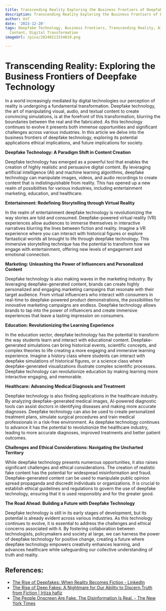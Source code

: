 ```yaml
---
title: Transcending Reality Exploring the Business Frontiers of Deepfake Technology
description: Transcending Reality Exploring the Business Frontiers of Deepfake Technology
author: Usf
date: '2023-12-20'
tags: Deepfake Technology, Business Frontiers, Transcending Reality, AI-Generated
  Content, Digital Transformation
imageUrl: /pixa/20240113154819.png

---
```

#  Transcending Reality: Exploring the Business Frontiers of Deepfake Technology

In a world increasingly mediated by digital technologies our  perception  of reality is undergoing a fundamental  transformation. Deepfake technology, the art of manipulating  visual, audio, and textual content  to create  convincing simulations, is at the  forefront of this  transformation, blurring the boundaries between the real and the fabricated. As this technology continues to evolve it presents both immense opportunities and significant  challenges across various industries.  In this article we delve into the business frontiers of deepfake technology, exploring its potential applications ethical implications, and future implications for society.

**Deepfake Technology: A Paradigm Shift in Content Creation**

Deepfake technology has  emerged as  a  powerful tool that enables the creation of highly realistic  and persuasive digital content. By  leveraging artificial intelligence (AI) and machine learning algorithms, deepfake technology can manipulate images,  videos, and audio recordings to create content  that is indistinguishable from reality. This has  opened up a new realm of possibilities for  various industries, including entertainment marketing, education, and healthcare.

**Entertainment: Redefining Storytelling through Virtual Reality**

In the realm of entertainment deepfake technology is revolutionizing the  way stories are told  and consumed. Deepfake-powered virtual reality (VR) experiences allow audiences to immerse themselves in interactive  narratives blurring the lines between fiction and reality. Imagine a VR experience where you can interact with historical figures or explore fantastical worlds all brought to life  through deepfake  technology. This immersive storytelling  technique has the potential to transform how we engage with entertainment, offering new levels of  engagement and emotional  connection.

**Marketing: Unleashing the Power of  Influencers and Personalized Content**

Deepfake technology is also  making waves in the marketing  industry. By leveraging deepfake-generated content,  brands can create highly personalized and engaging marketing campaigns that resonate with  their target audience. From virtual influencers who interact with consumers in real-time to deepfake-powered product demonstrations, the possibilities for innovative marketing campaigns are endless. Deepfake technology  allows brands to  tap into  the power of influencers and create immersive experiences that leave a lasting impression on consumers.

**Education: Revolutionizing the Learning Experience**

In the education sector, deepfake technology  has the potential to transform the way students learn and interact with educational content. Deepfake-generated simulations  can bring historical events,  scientific concepts, and complex theories to life creating a more engaging and immersive learning experience. Imagine a history class where students can  interact with deepfake simulations  of historical  figures, or a science class where deepfake-generated visualizations  illustrate complex scientific processes. Deepfake technology can revolutionize education by making learning more interactive engaging, and memorable.

**Healthcare: Advancing Medical  Diagnosis  and Treatment**

Deepfake technology is also finding applications in the healthcare industry. By analyzing deepfake-generated medical images, AI-powered diagnostic tools  can assist doctors in identifying  diseases and making more accurate  diagnoses. Deepfake technology  can also be used to create personalized treatment plans, simulate surgical procedures and train medical professionals in  a  risk-free environment. As  deepfake technology continues to advance it has the potential to revolutionize the healthcare industry, leading to more accurate  diagnoses, improved treatments and better patient outcomes.

**Challenges and Ethical Considerations: Navigating the Uncharted Territory**

While deepfake technology  presents numerous opportunities, it also raises significant challenges and ethical considerations. The creation of realistic fake content has the potential for widespread misinformation and  fraud. Deepfake-generated content can be  used to manipulate  public opinion spread propaganda and discredit individuals or organizations.  It is crucial to establish ethical guidelines and regulations to govern the use of deepfake technology, ensuring  that it is used  responsibly and for the greater good.

**The Road Ahead: Building a Future with Deepfake Technology**

Deepfake technology is still in  its early stages of development, but its potential is already  evident across various industries. As this technology continues to evolve, it  is essential to address the challenges and ethical concerns associated with  it. By fostering collaboration between  technologists, policymakers and society at large, we can harness the power of deepfake technology for positive change, creating a future where deepfake technology empowers creativity enhances learning, and advances healthcare while safeguarding our collective understanding of truth and reality.

## References:
- [The Rise of Deepfakes: When Reality Becomes Fiction - LinkedIn](https://www.linkedin.com/pulse/rise-deepfakes-when-reality-becomes-fiction-neil-thomas)
- [The Rise of Deep Fakes: A Nightmare for Our Ability to Discern Truth from Fiction | Irtiza hafiz](https://irtizahafiz.medium.com/fake-it-til-you-make-it-the-dangers-of-deepfake-technology-9afbc5d26451)
- [The People Onscreen Are Fake. The Disinformation Is Real. - The New York Times](https://www.nytimes.com/2023/02/07/technology/artificial-intelligence-training-deepfake.html)
